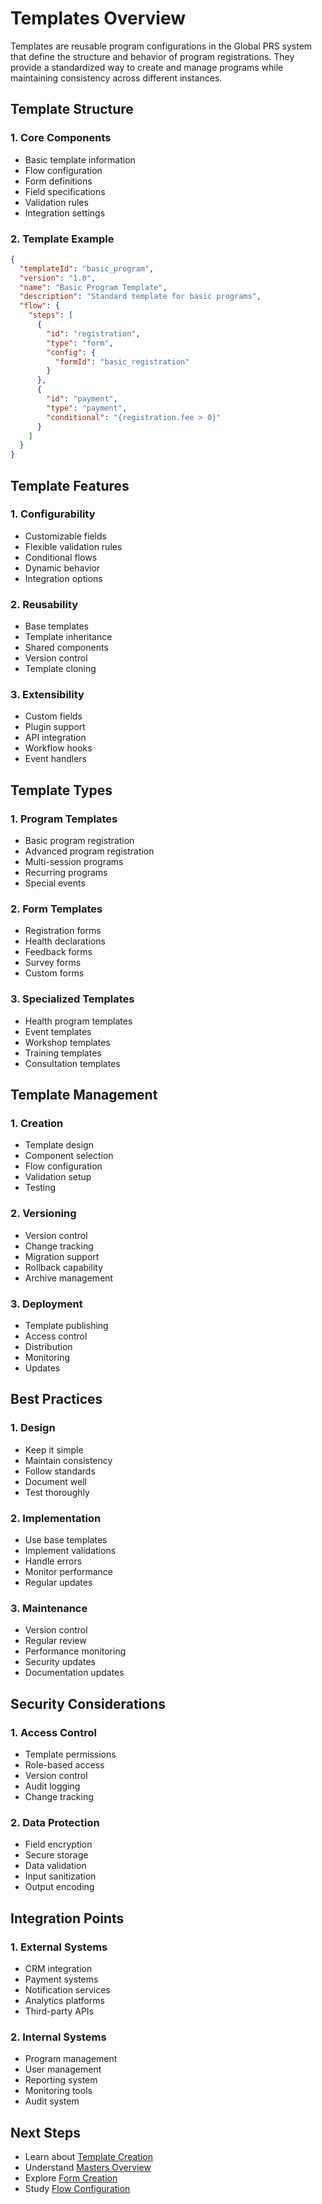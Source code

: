 # Templates Overview

Templates are reusable program configurations in the Global PRS system that define the structure and behavior of program registrations. They provide a standardized way to create and manage programs while maintaining consistency across different instances.

## Template Structure

### 1. Core Components
- Basic template information
- Flow configuration
- Form definitions
- Field specifications
- Validation rules
- Integration settings

### 2. Template Example
```json
{
  "templateId": "basic_program",
  "version": "1.0",
  "name": "Basic Program Template",
  "description": "Standard template for basic programs",
  "flow": {
    "steps": [
      {
        "id": "registration",
        "type": "form",
        "config": {
          "formId": "basic_registration"
        }
      },
      {
        "id": "payment",
        "type": "payment",
        "conditional": "{registration.fee > 0}"
      }
    ]
  }
}
```

## Template Features

### 1. Configurability
- Customizable fields
- Flexible validation rules
- Conditional flows
- Dynamic behavior
- Integration options

### 2. Reusability
- Base templates
- Template inheritance
- Shared components
- Version control
- Template cloning

### 3. Extensibility
- Custom fields
- Plugin support
- API integration
- Workflow hooks
- Event handlers

## Template Types

### 1. Program Templates
- Basic program registration
- Advanced program registration
- Multi-session programs
- Recurring programs
- Special events

### 2. Form Templates
- Registration forms
- Health declarations
- Feedback forms
- Survey forms
- Custom forms

### 3. Specialized Templates
- Health program templates
- Event templates
- Workshop templates
- Training templates
- Consultation templates

## Template Management

### 1. Creation
- Template design
- Component selection
- Flow configuration
- Validation setup
- Testing

### 2. Versioning
- Version control
- Change tracking
- Migration support
- Rollback capability
- Archive management

### 3. Deployment
- Template publishing
- Access control
- Distribution
- Monitoring
- Updates

## Best Practices

### 1. Design
- Keep it simple
- Maintain consistency
- Follow standards
- Document well
- Test thoroughly

### 2. Implementation
- Use base templates
- Implement validations
- Handle errors
- Monitor performance
- Regular updates

### 3. Maintenance
- Version control
- Regular review
- Performance monitoring
- Security updates
- Documentation updates

## Security Considerations

### 1. Access Control
- Template permissions
- Role-based access
- Version control
- Audit logging
- Change tracking

### 2. Data Protection
- Field encryption
- Secure storage
- Data validation
- Input sanitization
- Output encoding

## Integration Points

### 1. External Systems
- CRM integration
- Payment systems
- Notification services
- Analytics platforms
- Third-party APIs

### 2. Internal Systems
- Program management
- User management
- Reporting system
- Monitoring tools
- Audit system

## Next Steps

- Learn about [Template Creation](/modules/templates/creation)
- Understand [Masters Overview](/modules/masters/overview)
- Explore [Form Creation](/modules/forms/creation)
- Study [Flow Configuration](/modules/flows/configuration)
